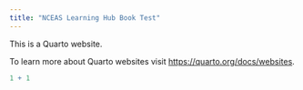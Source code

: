```yaml
---
title: "NCEAS Learning Hub Book Test"
---
```


This is a Quarto website.

To learn more about Quarto websites visit <https://quarto.org/docs/websites>.

```r
1 + 1
```
